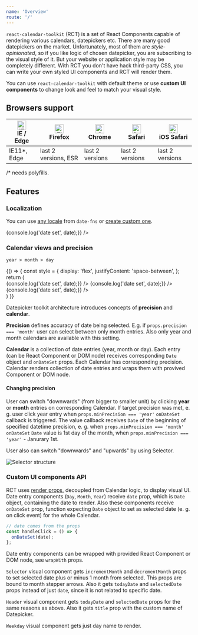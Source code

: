 ```yaml
---
name: 'Overview'
route: '/'
---
```


`react-calendar-toolkit` (RCT) is a set of React Components capable of rendering various calendars, datepickers etc. There are many good datepickers on the market. Unfortunately, most of them are _style-opinionated_, so if you like logic of chosen datepicker, you are subscribing to the visual style of it. But your website or application style may be completely different. With RCT you don't have hack third-party CSS, you can write your own styled UI components and RCT will render them.

You can use `react-calendar-toolkit` with default theme or use **custom UI components** to change look and feel to match your visual style.

## Browsers support

| [<img src="https://raw.githubusercontent.com/alrra/browser-logos/master/src/edge/edge_48x48.png" alt="IE / Edge" width="24px" height="24px" />](http://godban.github.io/browsers-support-badges/)<br/>IE / Edge | [<img src="https://raw.githubusercontent.com/alrra/browser-logos/master/src/firefox/firefox_48x48.png" alt="Firefox" width="24px" height="24px" />](http://godban.github.io/browsers-support-badges/)<br/>Firefox | [<img src="https://raw.githubusercontent.com/alrra/browser-logos/master/src/chrome/chrome_48x48.png" alt="Chrome" width="24px" height="24px" />](http://godban.github.io/browsers-support-badges/)<br/>Chrome | [<img src="https://raw.githubusercontent.com/alrra/browser-logos/master/src/safari/safari_48x48.png" alt="Safari" width="24px" height="24px" />](http://godban.github.io/browsers-support-badges/)<br/>Safari | [<img src="https://raw.githubusercontent.com/alrra/browser-logos/master/src/safari-ios/safari-ios_48x48.png" alt="iOS Safari" width="24px" height="24px" />](http://godban.github.io/browsers-support-badges/)<br/>iOS Safari |
| --------- | --------- | --------- | --------- | --------- |
| IE11*, Edge| last 2 versions, ESR| last 2 versions| last 2 versions| last 2 versions

/* needs polyfills.

## Features

### Localization

You can use [any locale](https://date-fns.org/docs/I18n) from `date-fns` or [create custom one](https://date-fns.org/v2.10.0/docs/I18n-Contribution-Guide).

<Playground >
  <DatePicker
    dateFnsLocale={locale}
    title="Demo datepicker"
    onDateSet={date => {console.log('date set', date);}} />
</Playground>

### Calendar views and precision

``year > month > day``

<Playground >
  {() => {
    const style = {
      display: 'flex',
      justifyContent: 'space-between',
    };
    return (
      <div style={style}>
        <DatePicker
          minPrecision="year"
          renderSelectorAs={Fragment}
          showHeader={false}
          onDateSet={date => {console.log('date set', date);}} />
        <DatePicker
          minPrecision="month"
          renderSelectorAs={Fragment}
          showHeader={false}
          onDateSet={date => {console.log('date set', date);}} />
        <DatePicker
          minPrecision="day"
          renderSelectorAs={Fragment}
          showHeader={false}
          onDateSet={date => {console.log('date set', date);}} />
      </div>
    )
  }}
</Playground>

Datepicker toolkit architecture introduces concepts of __precision__ and __calendar__.

**Precision** defines accuracy of date being selected. E.g. if `props.precision === 'month'` user can select between only month entries. Also only year and month calendars are available with this setting.

**Calendar** is a collection of date entries (year, month or day). Each entry (can be React Component or DOM node)  receives corresponding `Date` object and ``onDateSet`` props. Each Calendar has corresponding precision. Calendar renders collection of date entries and wraps them with provived Component or DOM node.

#### Changing precision

User can switch "downwards" (from bigger to smaller unit) by clicking __year__ or __month__ entries on corresponding Calendar. If target precision was met, e. g. user click year entry when `props.minPrecision === 'year'` `onDateSet` callback is triggered. The value callback receives `Date` of the beginning of specified datetime precision, e. g.  when `props.minPrecision === 'month'` `onDateSet` `Date` value is 1st day of the month, when `props.minPrecision === 'year'` - Janurary 1st.

User also can switch "downwards" and "upwards" by using Selector.


![Selector structure](./assets/selector-structure.png)

### Custom UI components API

RCT uses [render props](https://reactjs.org/docs/render-props.html), decoupled from Calendar logic, to display visual UI. Date entry components (`Day`, `Month`, `Year`) receive `date` prop, which is `Date` object, containing the date to render. Also these components receive `onDateSet` prop, function expecting `Date` object to set as selected date (e. g. on click event) for the whole Calendar.

```js
// date comes from the props
const handleClick = () => {
  onDateSet(date);
};
```

Date entry components can be wrapped with provided React Component or DOM node, see `wrapWith` props.

`Selector` visual component gets `incrementMonth` and `decrementMonth` props to set selected date plus or minus 1 month from selected. This props are bound to month stepper arrows. Also it gets `todayDate` and `selectedDate` props instead of just `date`, since it is not related to specific date.

`Header` visual component gets `todayDate` and `selectedDate` props for the same reasons as above. Also it gets `title` prop with the custom name of Datepicker.

`Weekday` visual component gets just day name to render.
